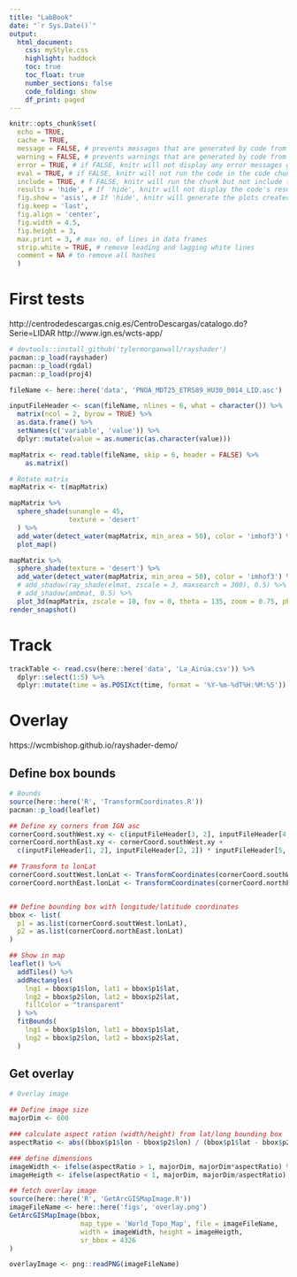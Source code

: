 ```yaml
---
title: "LabBook"
date: "`r Sys.Date()`"
output: 
  html_document:
    css: myStyle.css
    highlight: haddock
    toc: true
    toc_float: true
    number_sections: false
    code_folding: show
    df_print: paged
---
```


```r
knitr::opts_chunk$set(
  echo = TRUE,
  cache = TRUE,
  message = FALSE, # prevents messages that are generated by code from appearing in the finished file
  warning = FALSE, # prevents warnings that are generated by code from appearing in the finished
  error = TRUE, # if FALSE, knitr will not display any error messages generated by the code
  eval = TRUE, # if FALSE, knitr will not run the code in the code chunk
  include = TRUE, # f FALSE, knitr will run the chunk but not include the chunk in the final document
  results = 'hide', # If 'hide', knitr will not display the code's results in the final document. If 'hold', knitr will delay displaying all output pieces until the end of the chunk. If 'asis', knitr will pass through results without reformatting them (useful if results return raw HTML, etc.)
  fig.show = 'asis', # If 'hide', knitr will generate the plots created in the chunk, but not include them in the final document. If 'hold', knitr will delay displaying the plots created by the chunk until the end of the chunk. 
  fig.keep = 'last',
  fig.align = 'center',
  fig.width = 4.5,
  fig.height = 3,
  max.print = 3, # max no. of lines in data frames
  strip.white = TRUE, # remove leading and lagging white lines
  comment = NA # to remove all hashes
  )  
```

# First tests

http://centrodedescargas.cnig.es/CentroDescargas/catalogo.do?Serie=LIDAR
http://www.ign.es/wcts-app/


```r
# devtools::install_github('tylermorganwall/rayshader')
pacman::p_load(rayshader)
pacman::p_load(rgdal)
pacman::p_load(proj4)
```


```r
fileName <- here::here('data', 'PNOA_MDT25_ETRS89_HU30_0014_LID.asc') 

inputFileHeader <- scan(fileName, nlines = 6, what = character()) %>% 
  matrix(ncol = 2, byrow = TRUE) %>% 
  as.data.frame() %>% 
  setNames(c('variable', 'value')) %>% 
  dplyr::mutate(value = as.numeric(as.character(value)))

mapMatrix <- read.table(fileName, skip = 6, header = FALSE) %>% 
    as.matrix()

# Rotate matrix
mapMatrix <- t(mapMatrix)

```


```r
mapMatrix %>%
  sphere_shade(sunangle = 45,
               texture = 'desert'
  ) %>%
  add_water(detect_water(mapMatrix, min_area = 50), color = 'imhof3') %>%
  plot_map()
```

```r
mapMatrix %>%
  sphere_shade(texture = 'desert') %>%
  add_water(detect_water(mapMatrix, min_area = 50), color = 'imhof3') %>%
  # add_shadow(ray_shade(elmat, zscale = 3, maxsearch = 300), 0.5) %>%
  # add_shadow(ambmat, 0.5) %>%
  plot_3d(mapMatrix, zscale = 10, fov = 0, theta = 135, zoom = 0.75, phi = 45, windowsize = c(1000, 800))
render_snapshot()
```


# Track

```r
trackTable <- read.csv(here::here('data', 'La_Airúa.csv')) %>% 
  dplyr::select(1:5) %>% 
  dplyr::mutate(time = as.POSIXct(time, format = '%Y-%m-%dT%H:%M:%S'))
```

# Overlay

https://wcmbishop.github.io/rayshader-demo/

## Define box bounds

```r
# Bounds
source(here::here('R', 'TransformCoordinates.R'))
pacman::p_load(leaflet)

## Define xy corners from IGN asc
cornerCoord.southWest.xy <- c(inputFileHeader[3, 2], inputFileHeader[4, 2]) 
cornerCoord.northEast.xy <- cornerCoord.southWest.xy + 
  c(inputFileHeader[1, 2], inputFileHeader[2, 2]) * inputFileHeader[5, 2]

## Transform to lonLat
cornerCoord.souttWest.lonLat <- TransformCoordinates(cornerCoord.southWest.xy, is.lonLat = F)
cornerCoord.northEast.lonLat <- TransformCoordinates(cornerCoord.northEast.xy, is.lonLat = F)


## Define bounding box with longitude/latitude coordinates
bbox <- list(
  p1 = as.list(cornerCoord.souttWest.lonLat),
  p2 = as.list(cornerCoord.northEast.lonLat)
)

## Show in map
leaflet() %>%
  addTiles() %>% 
  addRectangles(
    lng1 = bbox$p1$lon, lat1 = bbox$p1$lat,
    lng2 = bbox$p2$lon, lat2 = bbox$p2$lat,
    fillColor = "transparent"
  ) %>%
  fitBounds(
    lng1 = bbox$p1$lon, lat1 = bbox$p1$lat,
    lng2 = bbox$p2$lon, lat2 = bbox$p2$lat,
  )
```

## Get overlay

```r
# Overlay image

## Define image size
majorDim <- 600

### calculate aspect ration (width/height) from lat/long bounding box
aspectRatio <- abs((bbox$p1$lon - bbox$p2$lon) / (bbox$p1$lat - bbox$p2$lat))

### define dimensions
imageWidth <- ifelse(aspectRatio > 1, majorDim, majorDim*aspectRatio) %>% round()
imageHeigth <- ifelse(aspectRatio < 1, majorDim, majorDim/aspectRatio) %>% round()

## fetch overlay image
source(here::here('R', 'GetArcGISMapImage.R'))
imageFileName <- here::here('figs', 'overlay.png')
GetArcGISMapImage(bbox, 
                  map_type = 'World_Topo_Map', file = imageFileName,
                  width = imageWidth, height = imageHeigth, 
                  sr_bbox = 4326
)

overlayImage <- png::readPNG(imageFileName)
```


